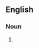 {{also|backyards}}

==English==

===Noun===
{{head|en|noun plural form|head=[[back]] [[yard]]s}}

# {{plural of|back yard|lang=en}}